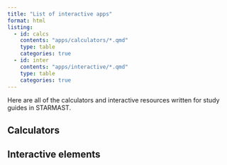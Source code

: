 ```yaml
---
title: "List of interactive apps"
format: html
listing:
  - id: calcs
    contents: "apps/calculators/*.qmd"
    type: table
    categories: true
  - id: inter
    contents: "apps/interactive/*.qmd"
    type: table
    categories: true
---
```


Here are all of the calculators and interactive resources written for study guides in STARMAST. 

## Calculators {-}

:::{#calcs}
:::

## Interactive elements {-}

:::{#inter}
:::

